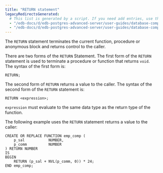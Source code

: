 ```yaml
---
title: "RETURN statement"
legacyRedirectsGenerated:
  # This list is generated by a script. If you need add entries, use the `legacyRedirects` key.
  - "/edb-docs/d/edb-postgres-advanced-server/user-guides/database-compatibility-for-oracle-developers-guide/9.6/Database_Compatibility_for_Oracle_Developers_Guide_v9.6.1.063.html"
  - "/edb-docs/d/edb-postgres-advanced-server/user-guides/database-compatibility-for-oracle-developers-guide/9.5/Database_Compatibility_for_Oracle_Developers_Guide.1.157.html"
---
```


<div id="return_statement" class="registered_link"></div>

The `RETURN` statement terminates the current function, procedure or anonymous block and returns control to the caller.

There are two forms of the `RETURN` Statement. The first form of the `RETURN` statement is used to terminate a procedure or function that returns `void`. The syntax of the first form is:

```text
RETURN;
```

The second form of `RETURN` returns a value to the caller. The syntax of the second form of the `RETURN` statement is:

```text
RETURN <expression>;
```

`expression` must evaluate to the same data type as the return type of the function.

The following example uses the `RETURN` statement returns a value to the caller:

```text
CREATE OR REPLACE FUNCTION emp_comp (
    p_sal           NUMBER,
    p_comm          NUMBER
) RETURN NUMBER
IS
BEGIN
    RETURN (p_sal + NVL(p_comm, 0)) * 24;
END emp_comp;
```
